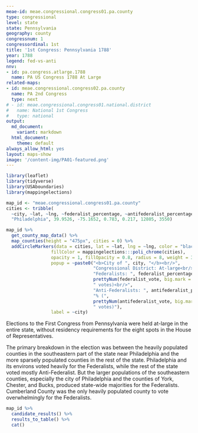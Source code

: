 ```yaml
---
meae-id: meae.congressional.congress01.pa.county
type: congressional
level: state
state: Pennsylvania
geography: county
congressnum: 1
congressordinal: 1st
title: '1st Congress: Pennsylvania 1788'
year: 1788
legend: fed-vs-anti
nnv:
- id: pa.congress.atlarge.1788
  name: PA US Congress 1788 At Large
related-maps:
- id: meae.congressional.congress02.pa.county
  name: PA 2nd Congress
  type: next
# - id: meae.congressional.congress01.national.district
#   name: National 1st Congress
#   type: national
output:
  md_document:
    variant: markdown
  html_document:
    theme: default
always_allow_html: yes
layout: maps-show
image: '/content-img/PA01-featured.png'
---
```


```r
library(leaflet)
library(tidyverse)
library(USAboundaries)
library(mappingelections)

map_id <- "meae.congressional.congress01.pa.county"
cities <- tribble(
  ~city, ~lat, ~lng, ~federalist_percentage, ~antifederalist_percentage, ~federalist_vote, ~antifederalist_vote,
  "Philadelphia", 39.9526, -75.1652, 0.783, 0.217, 12805, 3550)
```

<div class="map">

```r
map_id %>%
  get_county_map_data() %>%
  map_counties(height = "475px", cities = 0) %>% 
  addCircleMarkers(data = cities, lat = ~lat, lng = ~lng, color = "black",
                 fillColor = mappingelections:::poli_chrome(cities),
                 opacity = 1, fillOpacity = 0.8, radius = 8, weight = 3,
                 popup = ~paste0("<b>City of ", city, "</b><br/>",
                                 "Congressional District: At-large<br/>",
                                 "Federalists: ", federalist_percentage * 100, "% (", 
                                 prettyNum(federalist_vote, big.mark = ","), 
                                 " votes)<br/>",
                                 "Anti-Federalists: ", antifederalist_percentage * 100,
                                 "% (", 
                                 prettyNum(antifederalist_vote, big.mark = ","),
                                 " votes)"),
                 label = ~city) 
```

</div>

Elections to the First Congress from Pennsylvania were held at-large in the entire state, without residency requirements for the eight spots in the House of Representatives. 

The primary breakdown in the election was between the heavily populated counties in the southeastern part of the state near Philadelphia and the more sparsely populated counties in the rest of the state. Philadelphia and its environs voted heavily for the Federalists, while the rest of the state voted mostly Anti-Federalist. But the larger populations of the southeastern counties, especially the city of Philadelphia and the counties of York, Chester, and Bucks, produced state-wide majorities for the Federalists. Cumberland County was the only heavily populated county to vote overwhelmingly for the Federalists.

<div class="results-table">

```r
map_id %>%
  candidate_results() %>% 
  results_to_table() %>% 
  cat()
```

</div>
